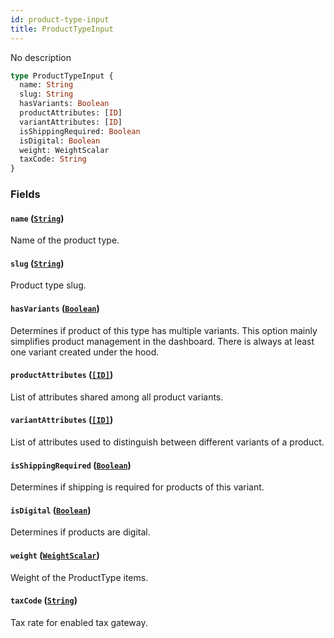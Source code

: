 ```yaml
---
id: product-type-input
title: ProductTypeInput
---
```


No description

```graphql
type ProductTypeInput {
  name: String
  slug: String
  hasVariants: Boolean
  productAttributes: [ID]
  variantAttributes: [ID]
  isShippingRequired: Boolean
  isDigital: Boolean
  weight: WeightScalar
  taxCode: String
}
```

### Fields

#### `name` ([`String`](../../../developer/api-reference/scalars/string))

Name of the product type.

#### `slug` ([`String`](../../../developer/api-reference/scalars/string))

Product type slug.

#### `hasVariants` ([`Boolean`](../../../developer/api-reference/scalars/boolean))

Determines if product of this type has multiple variants. This option mainly simplifies product management in the dashboard. There is always at least one variant created under the hood.

#### `productAttributes` ([`[ID]`](../../../developer/api-reference/scalars/id))

List of attributes shared among all product variants.

#### `variantAttributes` ([`[ID]`](../../../developer/api-reference/scalars/id))

List of attributes used to distinguish between different variants of a product.

#### `isShippingRequired` ([`Boolean`](../../../developer/api-reference/scalars/boolean))

Determines if shipping is required for products of this variant.

#### `isDigital` ([`Boolean`](../../../developer/api-reference/scalars/boolean))

Determines if products are digital.

#### `weight` ([`WeightScalar`](../../../developer/api-reference/scalars/weight-scalar))

Weight of the ProductType items.

#### `taxCode` ([`String`](../../../developer/api-reference/scalars/string))

Tax rate for enabled tax gateway.
